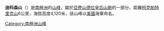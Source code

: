 {{Coord|84|20|S|167|08|E|type:mountain|display=title}}
{{Infobox mountain
| name = 迪科森山
| photo = 
| photo_caption = 
| elevation_m = 4,120
| elevation_ref = 
| prominence = 
| location = [[南極洲|南極洲]]
| range = [[亞歷山德拉皇后山脈|亞歷山德拉皇后山脈]]
| coordinates = {{Coord|84|20|S|167|08|E|type:mountain}}
| topo = 
| first_ascent = 
| easiest_route = 
}}

'''迪科森山'''（{{lang-en|Mount Dickerson}}）是[[南極洲|南極洲]]的[[山峰|山峰]]，屬於[[亞歷山德拉皇后山脈|亞歷山德拉皇后山脈]]的一部分，距離[[柯克帕特里克山|柯克帕特里克山]]6公里，海拔高度4,120米，該山峰以[[美國|美國]]海軍命名。

{{DEFAULTSORT:Mount Dickerson}}
[[Category:南極洲山峰|Category:南極洲山峰]]


{{ShackletonCoast-geo-stub}}